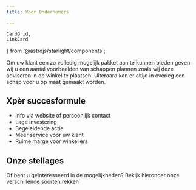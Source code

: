 ```yaml
---
title: Voor Ondernemers

---
```


    CardGrid,
    LinkCard
} from '@astrojs/starlight/components';


Om uw klant een zo volledig mogelijk pakket aan te kunnen bieden geven wij u een aantal voorbeelden van schappen plannen zoals wij deze adviseren in de winkel te plaatsen.
Uiteraard kan er altijd in overleg een schap voor u op maat gemaakt worden.

## Xpèr succesformule

- Info via website of persoonlijk contact
- Lage investering
- Begeleidende actie
- Meer service voor uw klant
- Ruime marge voor winkeliers

## Onze stellages
Of bent u geïnteresseerd in de mogelijkheden?
Bekijk hieronder onze verschillende soorten rekken

<CardGrid>
    <LinkCard
        title="Aansluitmateriaal"
        href="/ondernemers/aansluitmateriaal/"
    />
    <LinkCard
        title="Electra"
        href="/ondernemers/electra/"
    />
    <LinkCard
        title="Luchtafvoer"
        href="/ondernemers/luchtafvoer/"
    />
    <LinkCard
        title="Witgoed onderdelen"
        href="/ondernemers/witgoed-onderdelen/"
    />
    <LinkCard
        title="Onderhoud & stofzuiger"
        href="/ondernemers/onderhoud-en-stofzuiger"
    />
    <LinkCard
        title="Stofzuiger universeel"
        href="/ondernemers/stofzuiger-universeel"
    />
    <LinkCard
        title="Stofzuiger origineel"
        href="/ondernemers/stofzuiger-origineel"
    />
</CardGrid>
